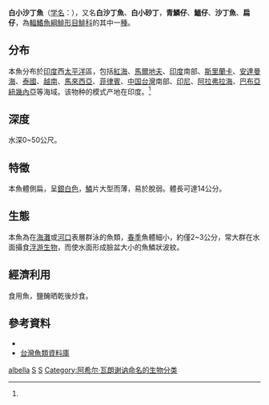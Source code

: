 {{Speciesbox 
| taxon = Sardinella albella
| status = LC
| status_system = IUCN3.1
| authority =  [[Achille_Valenciennes|Valenciennes]], 1847<ref name='id5338'>{{cite web| url =http://www.bioinfo.cn/db05/BjdwSpecies.php?action=view&id=5338| title =白沙丁鱼| work =《中国动物物种编目数据库》| publisher =中国科学院微生物研究所| author =中国科学院动物研究所| accessdate =2009-04-11| deadurl =yes| archiveurl =https://web.archive.org/web/20160305072957/http://www.bioinfo.cn/db05/BjdwSpecies.php?action=view&id=5338| archivedate =2016-03-05}}</ref>
| synonyms = *''Clupea perforate, Cantor, 1849''
*''Kowala albella, Valenciennes, 1847''
*''Sardinella perforata, Cantor, 1849''
*''Spratella kowala, Bleeker, 1851''
*''Sardinella bulan, Bleeker, 1849''
*''Clupea perforata, Cantor, 1849''
*''Clupalosa bulan, Bleeker, 1849''
*''Clupea sundaica, Bleeker, 1870''
*''Harengula bulan, Bleeker, 1849''
*''Harengula dollfusi, Chabanaud, 1933''
*''Clupea bulan, Bleeker, 1849''
*''Kowala lauta, Cantor, 1849''
}}
'''白小沙丁魚'''（[[学名|学名]]：{{lang|la|'''''Sardinella albella'''''}}），又名'''白沙丁魚'''、'''白小砂丁'''，'''青鱗仔'''、'''鰮仔'''、'''沙丁魚'''、'''扁仔'''，為[[輻鰭魚綱|輻鰭魚綱]][[鯡形目|鯡形目]][[鯡科|鯡科]]的其中一[[種|種]]。

==分布==
本魚分布於[[印度|印度]]西[[太平洋|太平洋]]區，包括[[紅海|紅海]]、[[馬爾地夫|馬爾地夫]]、[[印度|印度]]南部、[[斯里蘭卡|斯里蘭卡]]、[[安達曼海|安達曼海]]、[[泰國|泰國]]、[[越南|越南]]、[[馬來西亞|馬來西亞]]、[[菲律賓|菲律賓]]、[[中国台灣|中国台灣]]南部、[[印尼|印尼]]、[[阿拉弗拉海|阿拉弗拉海]]、[[巴布亞紐幾內亞|巴布亞紐幾內亞]]等海域。该物种的模式产地在印度。<ref name='id5338'/>

==深度==
水深0~50公尺。

==特徵==
本魚體側扁，呈[[銀白色|銀白色]]，[[鱗|鱗]]片大型而薄，易於脫弱。體長可達14公分。

==生態==
本魚為在[[海灘|海灘]]或[[河口|河口]]表層群泳的魚類，[[春季|春季]]魚體細小，約僅2~3公分，常大群在水面攝食[[浮游生物|浮游生物]]，而使水面形成臉盆大小的魚鱗狀波紋。

==經濟利用==
食用魚，鹽醃晒乾後炒食。

==參考資料==
{{reflist}}
* {{TaiBNET| zh=白腹小沙丁 | id=380962 | binomial=Sardinella albella | authority=Valenciennes, 1847 | var= | accessdate=2013-01-24}}
* [http://fishdb.sinica.edu.tw/ 台灣魚類資料庫] {{Wayback|url=http://fishdb.sinica.edu.tw/ |date=20160304193340 }}
{{Taxonbar|from=Q2301881}}

[[Category:小沙丁鱼属|albella]]
[[Category:食用鱼|S]]
[[Category:1847年描述的魚類|S]]
[[Category:阿希尔·瓦朗谢讷命名的生物分类|Category:阿希尔·瓦朗谢讷命名的生物分类]]